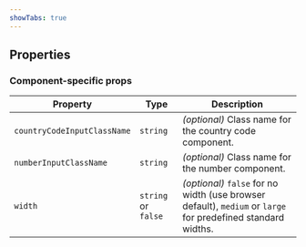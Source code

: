 ```yaml
---
showTabs: true
---
```



## Properties

<StandardProperties type="string" />

### Component-specific props

| Property                    | Type                | Description                                                                                                  |
| --------------------------- | ------------------- | ------------------------------------------------------------------------------------------------------------ |
| `countryCodeInputClassName` | `string`            | _(optional)_ Class name for the country code component.                                                      |
| `numberInputClassName`      | `string`            | _(optional)_ Class name for the number component.                                                            |
| `width`                     | `string` or `false` | _(optional)_ `false` for no width (use browser default), `medium` or `large` for predefined standard widths. |
